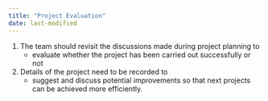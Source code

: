 ```yaml
---
title: "Project Evaluation"
date: last-modified
---
```


1. The team should revisit the discussions made during project planning to
    - evaluate whether the project has been carried out successfully or not

2. Details of the project need to be recorded to
    - suggest and discuss potential improvements so that next projects can be achieved more efficiently.